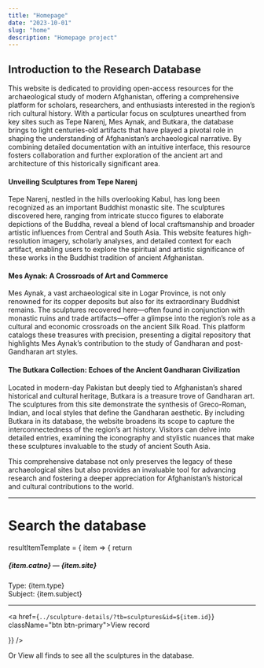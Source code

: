 ```yaml
---
title: "Homepage"
date: "2023-10-01"
slug: "home"
description: "Homepage project"
---
```




## Introduction to the Research Database
This website is dedicated to providing open-access resources for the archaeological study of modern Afghanistan, offering a comprehensive platform for scholars, researchers, and enthusiasts interested in the region’s rich cultural history. With a particular focus on sculptures unearthed from key sites such as Tepe Narenj, Mes Aynak, and Butkara, the database brings to light centuries-old artifacts that have played a pivotal role in shaping the understanding of Afghanistan’s archaeological narrative. By combining detailed documentation with an intuitive interface, this resource fosters collaboration and further exploration of the ancient art and architecture of this historically significant area.

#### Unveiling Sculptures from Tepe Narenj
Tepe Narenj, nestled in the hills overlooking Kabul, has long been recognized as an important Buddhist monastic site. The sculptures discovered here, ranging from intricate stucco figures to elaborate depictions of the Buddha, reveal a blend of local craftsmanship and broader artistic influences from Central and South Asia. This website features high-resolution imagery, scholarly analyses, and detailed context for each artifact, enabling users to explore the spiritual and artistic significance of these works in the Buddhist tradition of ancient Afghanistan.

#### Mes Aynak: A Crossroads of Art and Commerce
Mes Aynak, a vast archaeological site in Logar Province, is not only renowned for its copper deposits but also for its extraordinary Buddhist remains. The sculptures recovered here—often found in conjunction with monastic ruins and trade artifacts—offer a glimpse into the region’s role as a cultural and economic crossroads on the ancient Silk Road. This platform catalogs these treasures with precision, presenting a digital repository that highlights Mes Aynak’s contribution to the study of Gandharan and post-Gandharan art styles.

#### The Butkara Collection: Echoes of the Ancient Gandharan Civilization
Located in modern-day Pakistan but deeply tied to Afghanistan’s shared historical and cultural heritage, Butkara is a treasure trove of Gandharan art. The sculptures from this site demonstrate the synthesis of Greco-Roman, Indian, and local styles that define the Gandharan aesthetic. By including Butkara in its database, the website broadens its scope to capture the interconnectedness of the region’s art history. Visitors can delve into detailed entries, examining the iconography and stylistic nuances that make these sculptures invaluable to the study of ancient South Asia.

This comprehensive database not only preserves the legacy of these archaeological sites but also provides an invaluable tool for advancing research and fostering a deeper appreciation for Afghanistan’s historical and cultural contributions to the world.

---


# Search the database

<Search
  source={{
    dTable: "sculptures"
  }}
  fieldList={{
    "site": "Site",
    "area": "Area",
    "catno": "Catalogue number",
    "type": "Type",
    "subject": "Subject"
  }}
    
  resultItemTemplate = { item => {
    return  <div className="card my-3" key={item.id}>
      <div className="card-body">
        <h5 className="card-title">{item.catno} — {item.site}</h5>
        <div className="card-text">
        <div>
          Type: {item.type}<br />
          Subject: {item.subject}
          <hr />
          <a href={`../sculpture-details/?tb=sculptures&id=${item.id}`} className="btn btn-primary">View record</a>
        </div>
      </div>
    </div>
  </div>
  }}
/>


Or <Link to="all-finds">View all finds</Link> to see all the sculptures in the database.